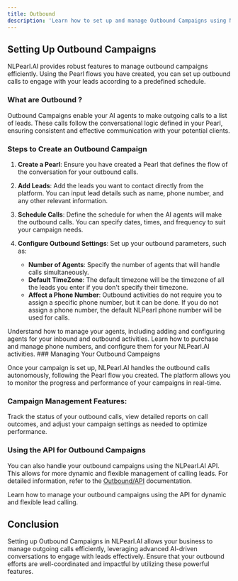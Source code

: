 ---
title: Outbound
description: 'Learn how to set up and manage Outbound Campaigns using NLPearl.AI to handle outbound calls effectively.'
---


## Setting Up Outbound Campaigns

NLPearl.AI provides robust features to manage outbound campaigns efficiently. Using the Pearl flows you have created, you can set up outbound calls to engage with your leads according to a predefined schedule.



### What are Outbound ?

Outbound Campaigns enable your AI agents to make outgoing calls to a list of leads. These calls follow the conversational logic defined in your Pearl, ensuring consistent and effective communication with your potential clients.

### Steps to Create an Outbound Campaign

1. **Create a Pearl**: Ensure you have created a Pearl that defines the flow of the conversation for your outbound calls.

2. **Add Leads**: Add the leads you want to contact directly from the platform. You can input lead details such as name, phone number, and any other relevant information.

3. **Schedule Calls**: Define the schedule for when the AI agents will make the outbound calls. You can specify dates, times, and frequency to suit your campaign needs.

3. **Configure Outbound Settings**: Set up your outbound parameters, such as:
   - **Number of Agents**: Specify the number of agents that will handle calls simultaneously.
   - **Default TimeZone**: The default timezone will be the timezone of all the leads you enter if you don't specify their timezone.
   - **Affect a Phone Number**: Outbound activities do not require you to assign a specific phone number, but it can be done. If you do not assign a phone number, the default NLPearl phone number will be used for calls.


<CardGroup cols={2}>
  <Card
    title="Agents"
    icon="users"
    href="/pages/agents"
  >
    Understand how to manage your agents, including adding and configuring agents for your inbound and outbound activities.
  </Card>
  <Card
    title="Phone Numbers"
    icon="phone"
    href="/pages/phone_numbers"
  >
    Learn how to purchase and manage phone numbers, and configure them for your NLPearl.AI activities.
  </Card>
</CardGroup>
### Managing Your Outbound Campaigns

Once your campaign is set up, NLPearl.AI handles the outbound calls autonomously, following the Pearl flow you created. The platform allows you to monitor the progress and performance of your campaigns in real-time.

<div className="campaign-management-info">
  <h3>Campaign Management Features:</h3>
  <p>Track the status of your outbound calls, view detailed reports on call outcomes, and adjust your campaign settings as needed to optimize performance.</p>
</div>

### Using the API for Outbound Campaigns

You can also handle your outbound campaigns using the NLPearl.AI API. This allows for more dynamic and flexible management of calling leads. For detailed information, refer to the [Outbound/API](api-reference/outbound/get-outbounds) documentation.

<CardGroup cols={1}>
  <Card
    title="Outbound API"
    icon="network-wired"
    href="/pages/outbound_api"
  >
    Learn how to manage your outbound campaigns using the API for dynamic and flexible lead calling.
  </Card>
</CardGroup>

## Conclusion

Setting up Outbound Campaigns in NLPearl.AI allows your business to manage outgoing calls efficiently, leveraging advanced AI-driven conversations to engage with leads effectively. Ensure that your outbound efforts are well-coordinated and impactful by utilizing these powerful features.

